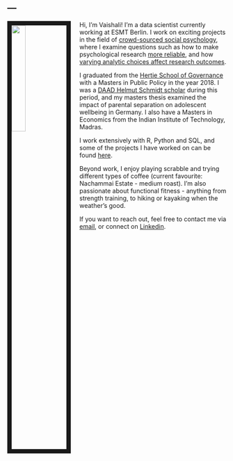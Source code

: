 ---
---

<link rel="stylesheet" href="styles.css" type="text/css">

<img src="images/vaishali.jpg" style="width:25%; border:10px solid; margin-right: 20px" align="left">

Hi, I'm Vaishali! I'm a data scientist currently working at ESMT Berlin. I work on exciting projects in the field of [crowd-sourced social psychology](https://www.sciencedirect.com/science/article/pii/S0022103115300019), where I examine questions such as how to make psychological research [more reliable](https://www.theatlantic.com/science/archive/2016/03/save-psychology-by-replicating-studies-before-theyre-published/475983/?utm_source=SFTwitter), and how [varying analytic choices affect research outcomes](https://journals.sagepub.com/doi/10.1177/2515245917747646).  

I graduated from the [Hertie School of Governance](https://www.hertie-school.org/en/who-we-are/profile/person/venkatesh-prasad/) with a Masters in Public Policy in the year 2018. I was a [DAAD Helmut Schmidt scholar](https://www.daad.de/der-daad/unsere-aufgaben/entwicklungszusammenarbeit/foerderprogramme/hochschulen/infos/en/43837-helmut-schmidt-programme-public-policy-and-good-governance-ppgg/) during this period, and my masters thesis examined the impact of parental separation on adolescent wellbeing in Germany. I also have a Masters in Economics from the Indian Institute of Technology, Madras.  

I work extensively with R, Python and SQL, and some of the projects I have worked on can be found [here](./posts.html).   

Beyond work, I enjoy playing scrabble and trying different types of coffee (current favourite: Nachammai Estate - medium roast). I'm also passionate about functional fitness - anything from strength training, to hiking or kayaking when the weather's good.  

If you want to reach out, feel free to contact me via [email](mailto:vaishalisvp@gmail.com), or connect on [Linkedin](https://www.linkedin.com/in/vaishaliv/).

